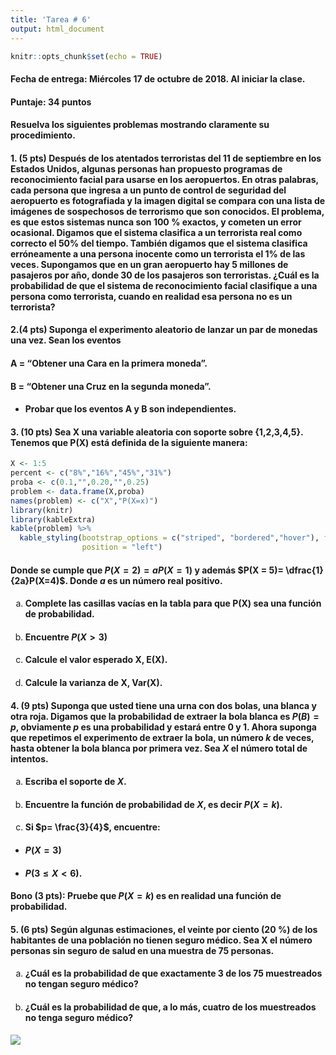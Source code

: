 ```yaml
---
title: 'Tarea # 6'
output: html_document
---
```


```r
knitr::opts_chunk$set(echo = TRUE)
```
#### **Fecha de entrega:** Miércoles 17 de octubre de 2018. Al iniciar la clase.

#### **Puntaje: 34 puntos** 

#### Resuelva los siguientes problemas mostrando claramente su procedimiento.

#### **1. (5 pts)** Después de los atentados terroristas del 11 de septiembre  en los Estados Unidos, algunas personas han propuesto programas de reconocimiento facial para usarse en los aeropuertos. En otras palabras, cada persona que ingresa a un  punto de control de seguridad del aeropuerto es fotografiada y la imagen digital se compara con una lista de imágenes de sospechosos de terrorismo que son conocidos. El problema, es que estos sistemas nunca son 100 % exactos, y cometen un error ocasional. Digamos que el sistema clasifica a un terrorista real como correcto el 50% del tiempo. También digamos que el sistema clasifica erróneamente a una persona inocente como un terrorista el 1% de las veces. Supongamos que en un gran aeropuerto hay 5 millones de pasajeros por año, donde 30 de los pasajeros son terroristas. ¿Cuál es la probabilidad de que  el sistema de reconocimiento facial clasifique a una persona como terrorista, cuando en  realidad esa persona no es un terrorista?

#### **2.(4 pts)** Suponga el experimento aleatorio de lanzar un par de monedas una vez.  Sean los eventos 
#### A = “Obtener una Cara en la primera moneda”.

#### B = “Obtener una Cruz en la segunda moneda”.

* ####	  Probar que los eventos A y B son independientes.

#### **3. (10 pts)** Sea X una variable aleatoria con soporte sobre {1,2,3,4,5}. Tenemos que P(X) está definida de la siguiente manera:

```r
X <- 1:5
percent <- c("8%","16%","45%","31%")
proba <- c(0.1,"",0.20,"",0.25)
problem <- data.frame(X,proba)
names(problem) <- c("X","P(X=x)")
library(knitr)
library(kableExtra)
kable(problem) %>%
  kable_styling(bootstrap_options = c("striped", "bordered","hover"), full_width = F, 
                position = "left")
```

#### Donde se cumple que  $P(X = 2)= aP(X=1)$ y además $P(X = 5)= \dfrac{1}{2a}P(X=4)$. Donde $a$ es un número real positivo.

a)  #### Complete las casillas vacías en la tabla para que P(X) sea una función de probabilidad.

b)  #### Encuentre $P(X > 3)$

c)  #### Calcule el valor esperado X, E(X).

d)  #### Calcule la varianza de X, Var(X).

#### **4. (9 pts)** Suponga que usted tiene una urna con dos bolas, una blanca y otra roja. Digamos que la probabilidad de extraer la bola blanca es $P(B)=p$, obviamente $p$ es una probabilidad y estará entre $0$ y $1$. Ahora suponga que repetimos  el experimento de extraer la bola, un número $k$ de veces, hasta obtener la bola blanca por primera vez. Sea $X$ el número total de intentos. 

a)  #### Escriba el soporte de $X$.
b)  #### Encuentre la función de probabilidad de $X$, es decir $P(X=k)$.
c)  #### Si $p= \frac{3}{4}$, encuentre:

  + #### $P(X=3)$ 
  + #### $P(3\leq X<6)$.

#### **Bono (3 pts):** Pruebe que $P(X=k)$ es en realidad una función de probabilidad.

#### **5. (6 pts)**  Según algunas estimaciones, el veinte por ciento (20 %) de los habitantes de una población no tienen seguro médico. Sea  X  el número personas sin seguro de salud en una muestra de 75 personas. 

a)  ####  ¿Cuál es la probabilidad de que exactamente 3 de los 75 muestreados no tengan seguro médico?

b)  ####  ¿Cuál es la probabilidad de que, a lo más, cuatro de los muestreados no tenga seguro médico?


![](blanco.png)


